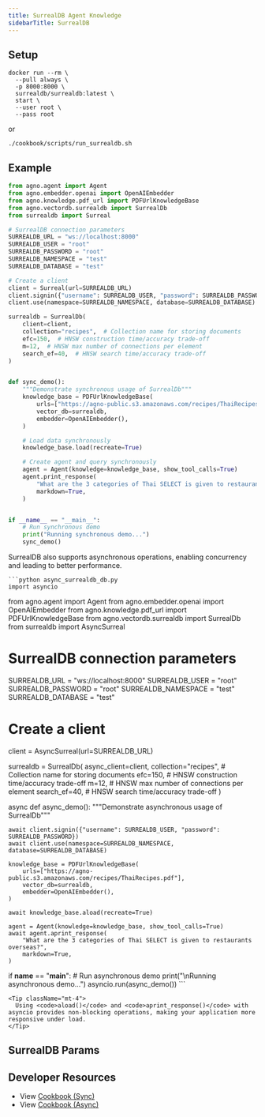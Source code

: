 ```yaml
---
title: SurrealDB Agent Knowledge
sidebarTitle: SurrealDB
---
```


## Setup

```shell
docker run --rm \
  --pull always \
  -p 8000:8000 \
  surrealdb/surrealdb:latest \
  start \
  --user root \
  --pass root
```

or 

```shell
./cookbook/scripts/run_surrealdb.sh
```

## Example

```python agent_with_knowledge.py
from agno.agent import Agent
from agno.embedder.openai import OpenAIEmbedder
from agno.knowledge.pdf_url import PDFUrlKnowledgeBase
from agno.vectordb.surrealdb import SurrealDb
from surrealdb import Surreal

# SurrealDB connection parameters
SURREALDB_URL = "ws://localhost:8000"
SURREALDB_USER = "root"
SURREALDB_PASSWORD = "root"
SURREALDB_NAMESPACE = "test"
SURREALDB_DATABASE = "test"

# Create a client
client = Surreal(url=SURREALDB_URL)
client.signin({"username": SURREALDB_USER, "password": SURREALDB_PASSWORD})
client.use(namespace=SURREALDB_NAMESPACE, database=SURREALDB_DATABASE)

surrealdb = SurrealDb(
    client=client,
    collection="recipes",  # Collection name for storing documents
    efc=150,  # HNSW construction time/accuracy trade-off
    m=12,  # HNSW max number of connections per element
    search_ef=40,  # HNSW search time/accuracy trade-off
)


def sync_demo():
    """Demonstrate synchronous usage of SurrealDb"""
    knowledge_base = PDFUrlKnowledgeBase(
        urls=["https://agno-public.s3.amazonaws.com/recipes/ThaiRecipes.pdf"],
        vector_db=surrealdb,
        embedder=OpenAIEmbedder(),
    )

    # Load data synchronously
    knowledge_base.load(recreate=True)

    # Create agent and query synchronously
    agent = Agent(knowledge=knowledge_base, show_tool_calls=True)
    agent.print_response(
        "What are the 3 categories of Thai SELECT is given to restaurants overseas?",
        markdown=True,
    )


if __name__ == "__main__":
    # Run synchronous demo
    print("Running synchronous demo...")
    sync_demo()
```
    
<Card title="Async Support ⚡">
  <div className="mt-2">
    <p>
      SurrealDB also supports asynchronous operations, enabling concurrency and leading to better performance.
    </p>
    
    ```python async_surrealdb_db.py
    import asyncio

from agno.agent import Agent
from agno.embedder.openai import OpenAIEmbedder
from agno.knowledge.pdf_url import PDFUrlKnowledgeBase
from agno.vectordb.surrealdb import SurrealDb
from surrealdb import AsyncSurreal

# SurrealDB connection parameters
SURREALDB_URL = "ws://localhost:8000"
SURREALDB_USER = "root"
SURREALDB_PASSWORD = "root"
SURREALDB_NAMESPACE = "test"
SURREALDB_DATABASE = "test"

# Create a client
client = AsyncSurreal(url=SURREALDB_URL)

surrealdb = SurrealDb(
    async_client=client,
    collection="recipes",  # Collection name for storing documents
    efc=150,  # HNSW construction time/accuracy trade-off
    m=12,  # HNSW max number of connections per element
    search_ef=40,  # HNSW search time/accuracy trade-off
)


async def async_demo():
    """Demonstrate asynchronous usage of SurrealDb"""

    await client.signin({"username": SURREALDB_USER, "password": SURREALDB_PASSWORD})
    await client.use(namespace=SURREALDB_NAMESPACE, database=SURREALDB_DATABASE)

    knowledge_base = PDFUrlKnowledgeBase(
        urls=["https://agno-public.s3.amazonaws.com/recipes/ThaiRecipes.pdf"],
        vector_db=surrealdb,
        embedder=OpenAIEmbedder(),
    )

    await knowledge_base.aload(recreate=True)

    agent = Agent(knowledge=knowledge_base, show_tool_calls=True)
    await agent.aprint_response(
        "What are the 3 categories of Thai SELECT is given to restaurants overseas?",
        markdown=True,
    )


if __name__ == "__main__":
    # Run asynchronous demo
    print("\nRunning asynchronous demo...")
    asyncio.run(async_demo())
    ```
    
    <Tip className="mt-4">
      Using <code>aload()</code> and <code>aprint_response()</code> with asyncio provides non-blocking operations, making your application more responsive under load.
    </Tip>
  </div>
</Card>     

## SurrealDB Params

<Snippet file="vector_db_surrealdb_params.mdx" />

## Developer Resources

- View [Cookbook (Sync)](https://github.com/agno-agi/agno/blob/main/cookbook/agent_concepts/knowledge/vector_dbs/surrealdb/surreal_db.py)
- View [Cookbook (Async)](https://github.com/agno-agi/agno/blob/main/cookbook/agent_concepts/knowledge/vector_dbs/surrealdb/async_surreal_db.py)